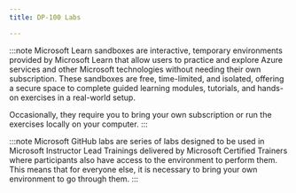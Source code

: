 ---
title: DP-100 Labs

---

<Tabs>
  <TabItem label="Microsoft Learn">

:::note 
Microsoft Learn sandboxes are interactive, temporary environments provided by Microsoft Learn that allow users to practice and explore Azure services and other Microsoft technologies without needing their own subscription. These sandboxes are free, time-limited, and isolated, offering a secure space to complete guided learning modules, tutorials, and hands-on exercises in a real-world setup.

Occasionally, they require you to bring your own subscription or run the exercises locally on your computer.
:::


  <CardGrid>  
    <LinkCard title="Explore the developer tools" href="https://learn.microsoft.com/training/modules/explore-developer-tools-for-workspace-interaction/5-exercise/?WT.mc_id=studentamb_165290" /> 
    <LinkCard title="Make data available in Azure Machine Learning" href="https://learn.microsoft.com/training/modules/make-data-available-azure-machine-learning/5-exercise/?WT.mc_id=studentamb_165290" /> 
    <LinkCard title="Work with compute resources" href="https://learn.microsoft.com/training/modules/work-compute-resources-azure-machine-learning/5-exercise/?WT.mc_id=studentamb_165290" /> 
    <LinkCard title="Work with environments" href="https://learn.microsoft.com/training/modules/work-environments-azure-machine-learning/5-exercise/?WT.mc_id=studentamb_165290" /> 
    <LinkCard title="Find the best classification model with Automated Machine Learning" href="https://learn.microsoft.com/training/modules/find-best-classification-model-automated-machine-learning/5-exercise/?WT.mc_id=studentamb_165290" /> 
    <LinkCard title="Track model training" href="https://learn.microsoft.com/training/modules/track-model-training-jupyter-notebooks-mlflow/4-exercise-track-model-training/?WT.mc_id=studentamb_165290" /> 
    <LinkCard title="Run a training script as a command job" href="https://learn.microsoft.com/training/modules/run-training-script-command-job-azure-machine-learning/5-exercise-run-training-script-command-job/?WT.mc_id=studentamb_165290" /> 
    <LinkCard title="Use MLflow to track training jobs" href="https://learn.microsoft.com/training/modules/train-models-training-mlflow-jobs/4-exercise-use-mlflow-track-training-jobs/?WT.mc_id=studentamb_165290" /> 
    <LinkCard title="Run a sweep job" href="https://learn.microsoft.com/training/modules/perform-hyperparameter-tuning-azure-machine-learning-pipelines/6-exercise-run-sweep-job/?WT.mc_id=studentamb_165290" /> 
    <LinkCard title="Run a pipeline job" href="https://learn.microsoft.com/training/modules/run-pipelines-azure-machine-learning/5-exercise-run-pipeline-job/?WT.mc_id=studentamb_165290" /> 
    <LinkCard title="Log and register models with MLflow" href="https://learn.microsoft.com/training/modules/register-mlflow-model-azure-machine-learning/5-exercise-register-mlflow-model/?WT.mc_id=studentamb_165290" /> 
    <LinkCard title="Explore the Responsible AI dashboard" href="https://learn.microsoft.com/training/modules/manage-compare-models-azure-machine-learning/5-exercise-explore-responsible-dashboard/?WT.mc_id=studentamb_165290" /> 
    <LinkCard title="Deploy an MLflow model to an online endpoint" href="https://learn.microsoft.com/training/modules/deploy-model-managed-online-endpoint/6-exercise-deploy-mlflow-model-online-endpoint/?WT.mc_id=studentamb_165290" /> 
    <LinkCard title="Deploy an MLflow model to a batch endpoint" href="https://learn.microsoft.com/training/modules/deploy-model-batch-endpoint/6-exercise-deploy-mlflow-model-batch-endpoint/?WT.mc_id=studentamb_165290" /> 
    <LinkCard title="Explore the Azure AI Foundry portal" href="https://learn.microsoft.com/training/modules/prepare-azure-ai-development/7-exercise-explore-ai-foundry/?WT.mc_id=studentamb_165290" /> 
    <LinkCard title="Explore, deploy, and chat with language models" href="https://learn.microsoft.com/training/modules/explore-models-azure-ai-studio/5-exercise/?WT.mc_id=studentamb_165290" /> 
    <LinkCard title="Create a generative AI chat app" href="https://learn.microsoft.com/training/modules/ai-foundry-sdk/05-exercise/?WT.mc_id=studentamb_165290" /> 
    <LinkCard title="Get started with prompt flow" href="https://learn.microsoft.com/training/modules/get-started-prompt-flow-ai-studio/6-exercise/?WT.mc_id=studentamb_165290" /> 
    <LinkCard title="Create a custom agent that uses your own data" href="https://learn.microsoft.com/training/modules/build-copilot-ai-studio/5-exercise/?WT.mc_id=studentamb_165290" /> 
    <LinkCard title="Fine-tune a foundation model" href="https://learn.microsoft.com/training/modules/finetune-model-copilot-ai-studio/5-exercise/?WT.mc_id=studentamb_165290" /> 
    <LinkCard title="Evaluate the performance of your generative AI app" href="https://learn.microsoft.com/training/modules/evaluate-models-azure-ai-studio/5-exercise/?WT.mc_id=studentamb_165290" /> 
    <LinkCard title="Apply content filters to prevent the output of harmful content" href="https://learn.microsoft.com/training/modules/responsible-ai-studio/7-exercise-content-filters/?WT.mc_id=studentamb_165290" /> 
  </CardGrid>
  </TabItem>

  <TabItem label="Microsoft GitHub">

:::note 
Microsoft GitHub labs are series of labs designed to be used in Microsoft Instructor Lead Trainings delivered by Microsoft Certified Trainers where participants also have access to the environment to perform them. This means that for everyone else, it is necessary to bring your own environment to go through them. 
:::

  <CardGrid>
    <LinkCard title="Explore the Azure Machine Learning workspace" href="https://microsoftlearning.github.io/mslearn-azure-ml/Instructions/02-Explore-Azure-Machine-Learning.html" /> 
    <LinkCard title="Explore developer tools for workspace interaction" href="https://microsoftlearning.github.io/mslearn-azure-ml/Instructions/02-Explore-developer-tools.html" /> 
    <LinkCard title="Make data available in Azure Machine Learning" href="https://microsoftlearning.github.io/mslearn-azure-ml/Instructions/03-Make-data-available.html" /> 
    <LinkCard title="Work with compute resources in Azure Machine Learning" href="https://microsoftlearning.github.io/mslearn-azure-ml/Instructions/04-Work-with-compute.html" /> 
    <LinkCard title="Work with environments in Azure Machine Learning" href="https://microsoftlearning.github.io/mslearn-azure-ml/Instructions/04-Work-with-environments.html" /> 
    <LinkCard title="Train a model with the Azure Machine Learning Designer" href="https://microsoftlearning.github.io/mslearn-azure-ml/Instructions/05-Designer-train-model.html" /> 
    <LinkCard title="Find the best classification model with Automated Machine Learning" href="https://microsoftlearning.github.io/mslearn-azure-ml/Instructions/06-AutoML-classification-model.html" /> 
    <LinkCard title="Track model training in notebooks with MLflow" href="https://microsoftlearning.github.io/mslearn-azure-ml/Instructions/07-Notebooks-mlflow-tracking.html" /> 
    <LinkCard title="Run a training script as a command job in Azure Machine Learning" href="https://microsoftlearning.github.io/mslearn-azure-ml/Instructions/08-Script-command-job.html" /> 
    <LinkCard title="Use MLflow to track training jobs" href="https://microsoftlearning.github.io/mslearn-azure-ml/Instructions/08-Script-mlflow-tracking.html" /> 
    <LinkCard title="Perform hyperparameter tuning with a sweep job" href="https://microsoftlearning.github.io/mslearn-azure-ml/Instructions/09-Hyperparameter-tuning.html" /> 
    <LinkCard title="Run pipelines in Azure Machine Learning" href="https://microsoftlearning.github.io/mslearn-azure-ml/Instructions/09-Run-pipelines.html" /> 
    <LinkCard title="Create and explore the Responsible AI dashboard" href="https://microsoftlearning.github.io/mslearn-azure-ml/Instructions/10-Compare-models.html" /> 
    <LinkCard title="Log and register models with MLflow" href="https://microsoftlearning.github.io/mslearn-azure-ml/Instructions/10-Log-mlflow-models.html" /> 
    <LinkCard title="Deploy a model to a batch endpoint" href="https://microsoftlearning.github.io/mslearn-azure-ml/Instructions/11-Deploy-batch-endpoint.html" /> 
    <LinkCard title="Deploy a model to a managed online endpoint" href="https://microsoftlearning.github.io/mslearn-azure-ml/Instructions/11-Deploy-online-endpoint.html" /> 
  </CardGrid>
  </TabItem>
</Tabs>

